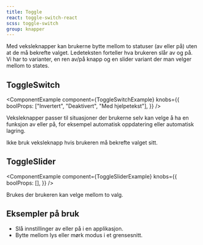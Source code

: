 ```yaml
---
title: Toggle
react: toggle-switch-react
scss: toggle-switch
group: knapper
---
```



<Ingress>
    Med veksleknapper kan brukerne bytte mellom to statuser (av eller på) uten at de må bekrefte valget. Ledeteksten
    forteller hva brukeren slår av og på. Vi har to varianter, en ren av/på knapp og en slider variant der man velger
    mellom to states.
</Ingress>

## ToggleSwitch

<ComponentExample
    component={ToggleSwitchExample}
    knobs={{
        boolProps: ["Invertert", "Deaktivert", "Med hjelpetekst"],
    }}
/>

Veksleknapper passer til situasjoner der brukerne selv kan velge å ha en funksjon av eller på, for eksempel automatisk oppdatering eller automatisk lagring.

Ikke bruk veksleknapp hvis brukeren må bekrefte valget sitt.

## ToggleSlider

<ComponentExample
    component={ToggleSliderExample}
    knobs={{
        boolProps: [],
    }}
/>

Brukes der brukeren kan velge mellom to valg.

## Eksempler på bruk

-   Slå innstillinger av eller på i en applikasjon.
-   Bytte mellom lys eller mørk modus i et grensesnitt.

